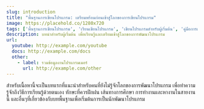 ```yaml
---
slug: introduction
title: "พื้นฐานการเขียนโปรแกรม: เตรียมพร้อมก่อนเข้าสู่โลกของการเขียนโปรแกรม"
image: https://placehold.co/1280x720
tags: ['พื้นฐานการเขียนโปรแกรม', 'เรียนเขียนโปรแกรม', 'เขียนโปรแกรมสำหรับผู้เริ่มต้น', 'คู่มือการเขียนโปรแกรม', 'การศึกษาโปรแกรมมิ่ง', 'เริ่มต้นเขียนโปรแกรม', 'โปรแกรมมิ่งพื้นฐาน', 'คอร์สเรียนเขียนโปรแกรม', 'คอร์สเรียนพัฒนาโปรแกรม', 'เรียนฟรี', 'programming-basics', 'coding-fundamentals', 'learn-programming', 'beginner-programming', 'programming-tutorials', 'coding-for-beginners', 'intro-to-programming', 'programming-guide', 'start-coding', 'programming-education']
description: บทนำสำหรับผู้เริ่มต้น เพื่อเรียนรู้และเตรียมเข้าสู่โลกของการพัฒนาโปรแกรม
url:
  youtube: http://example.com/youtube
  docs: http://example.com/docs
  other:
    - label: รวมข้อมูลงานโปรแกรมเมอร์
      url: http://example.com/other
---
```


สำหรับเนื้อหานี้จะเป็นบทแรกที่แนะนำสำหรับคนที่ยังไม่รู้จักโลกของการพัฒนาโปรแกรม เพื่อทำความรู้จักถึงวิธีการเรียนรู้ด้วยตนเอง ทักษะที่ควรฝึกฝน เส้นทางการศึกษา การทำงานและหางานในสายงานนี้ และอื่นๆที่เกี่ยวข้องกับบทพื้นฐานเพื่อเริ่มต้นการเป็นนักพัฒนาโปรแกรม
